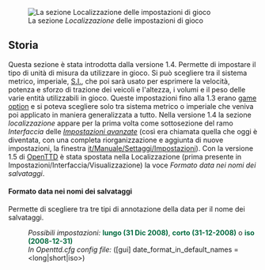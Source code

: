 {{it/Manuale/Menu}}
{{it/Manuale/Settaggi/MenuImp}}
[[File:it/Manuale/Impostazioni localizzazione.png|frame|left|La sezione ''Localizzazione'' delle impostazioni di gioco]]

==Storia==
Questa sezione è stata introdotta dalla versione 1.4. Permette di impostare il tipo di unità di misura da utilizzare in gioco. Si può scegliere tra il sistema metrico, imperiale, [https://it.wikipedia.org/wiki/Sistema_internazionale_di_unità_di_misura S.I.], che poi sarà usato per esprimere la velocità, potenza e sforzo di trazione dei veicoli e l'altezza, i volumi e il peso delle varie entità utilizzabili in gioco. Queste impostazioni fino alla 1.3 erano [[en/Manual/Game options window|game option]] e si poteva scegliere solo tra sistema metrico o imperiale che veniva poi applicato in maniera generalizzata a tutto. Nella versione 1.4 la sezione ''localizzazione'' appare per la prima volta come sottosezione del ramo ''Interfaccia'' delle [[en/Archive/Manual/Settings/Advanced Settings|''Impostazioni avanzate'']] (così era chiamata quella che oggi è diventata, con una completa riorganizzazione e aggiunta di nuove impostazioni, la finestra [[it/Manuale/Settaggi/Impostazioni]]). Con la versione 1.5 di [[it/Manuale/Main Page|OpenTTD]] è stata spostata nella Localizzazione (prima presente in Impostazioni/Interfaccia/Visualizzazione) la voce ''Formato data nei nomi dei salvataggi''. 

====Formato data nei nomi dei salvataggi====
{{it/Funzione|0.7|float=right|text=(dalla 0.7.0)}}
Permette di scegliere tra tre tipi di annotazione della data per il nome dei salvataggi.
:''Possibili impostazioni:'' <span style="color:#00693E">'''lungo (31 Dic 2008)'''</span>, <span style="color:#00693E">'''corto (31-12-2008)'''</span> o <span style="color:#00693E">'''iso (2008-12-31)'''</span>
:''In Openttd.cfg config file:'' ([gui] date_format_in_default_names = <long|short|iso>)
{{en/-}}